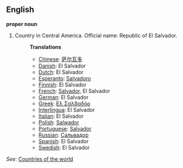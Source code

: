 ==English==

'''proper noun'''

# Country in Central America. Official name: Republic of El Salvador.
#:'''Translations'''
#:*[[Chinese]]: [[萨尔瓦多]]
#:*[[Danish]]: El Salvador
#:*[[Dutch]]: El Salvador
#:*[[Esperanto]]: [[Salvadoro]]
#:*[[Finnish]]: El Salvador
#:*[[French]]: [[Salvador]], El Salvador
#:*[[German]]: El Salvador
#:*[[Greek]]: [[Ελ Σαλβαδόρ]]
#:*[[Interlingua]]: El Salvador
#:*[[Italian]]: El Salvador
#:*[[Polish]]: [[Salwador]]
#:*[[Portuguese]]: [[Salvador]]
#:*[[Russian]]: [[Сальвадор]]
#:*[[Spanish]]: El Salvador
#:*[[Swedish]]: El Salvador

''See'': [[Countries of the world]]